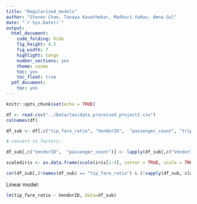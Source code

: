 ```yaml
---
title: "Regularized_models"
author: "Steven Chao, Tanaya Kavathekar, Madhuri Yadav, Amna Gul"
date: "`r Sys.Date()`"
output:
  html_document:
    code_folding: hide
    fig_height: 4.5
    fig_width: 7
    highlight: tango
    number_sections: yes
    theme: cosmo
    toc: yes
    toc_float: true
  pdf_document:
    toc: yes
---
```


```r
knitr::opts_chunk$set(echo = TRUE)
```

```r
df <- read.csv("../Data/taxidata_processed_project2.csv")
colnames(df)

df_sub <- df[,c("tip_fare_ratio", "VendorID",  "passenger_count", "trip_distance", "fare_amount", "congestion_surcharge", "Borough_pu", "Borough_do", "Zone", "pickup_period", "drop_period", "trip_duration")]

# convert to factors:

df_sub[,c("VendorID",  "passenger_count")] <- lapply(df_sub[,c("VendorID",  "passenger_count")], factor)
```

```r
scalediris <- as.data.frame(scale(iris[1:4], center = TRUE, scale = TRUE))
```

```r

cor(df_sub[,(!names(df_sub) == "tip_fare_ratio") & (!sapply(df_sub, class) == "factor")], df_sub[,c("tip_fare_ratio")], method = c("pearson", "kendall", "spearman"))

```

Linear model:
```r
lm(tip_fare_ratio ~ VendorID, data=df_sub)
```